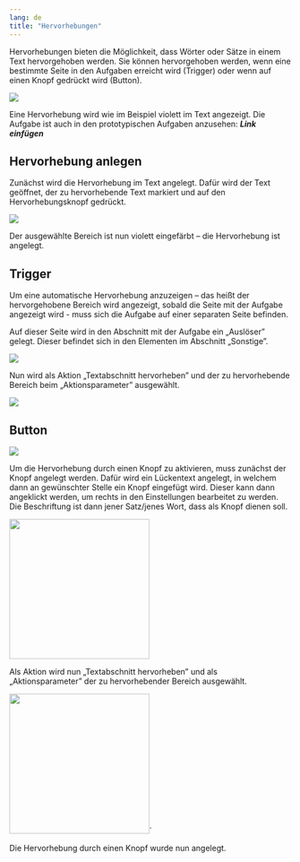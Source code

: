 ```yaml
---
lang: de
title: "Hervorhebungen"
---
```


Hervorhebungen bieten die Möglichkeit, dass Wörter oder Sätze in einem Text hervorgehoben werden. Sie können hervorgehoben werden, wenn eine bestimmte Seite in den Aufgaben erreicht wird (Trigger) oder wenn auf einen Knopf gedrückt wird (Button).

![](Grafiken/Hervorhebung_Main.png)

Eine Hervorhebung wird wie im Beispiel violett im Text angezeigt. Die Aufgabe ist auch in den prototypischen Aufgaben anzusehen: ***Link einfügen***

## Hervorhebung anlegen

Zunächst wird die Hervorhebung im Text angelegt. Dafür wird der Text geöffnet, der zu hervorhebende Text markiert und auf den Hervorhebungsknopf gedrückt.

![](Grafiken/Hervorhebung_anlegen.png)

Der ausgewählte Bereich ist nun violett eingefärbt – die Hervorhebung ist angelegt.

## Trigger

Um eine automatische Hervorhebung anzuzeigen – das heißt der hervorgehobene Bereich wird angezeigt, sobald die Seite mit der Aufgabe angezeigt wird - muss sich die Aufgabe auf einer separaten Seite befinden.

Auf dieser Seite wird in den Abschnitt mit der Aufgabe ein „Auslöser” gelegt. Dieser befindet sich in den Elementen im Abschnitt „Sonstige”.

![](Grafiken/Hervorhebung_Ausloser.png)

Nun wird als Aktion „Textabschnitt hervorheben” und der zu hervorhebende Bereich beim „Aktionsparameter” ausgewählt.

![](Grafiken/Hervorhebung_Trigger.png)

## Button

![](Grafiken/Hervorhebung_Button.png)

Um die Hervorhebung durch einen Knopf zu aktivieren, muss zunächst der Knopf angelegt werden. Dafür wird ein Lückentext angelegt, in welchem dann an gewünschter Stelle ein Knopf eingefügt wird. Dieser kann dann angeklickt werden, um rechts in den Einstellungen bearbeitet zu werden. Die Beschriftung ist dann jener Satz/jenes Wort, dass als Knopf dienen soll.

![](Grafiken/Hervorhebung_Regenmantel.png){width=250}

Als Aktion wird nun „Textabschnitt hervorheben” und als „Aktionsparameter” der zu hervorhebender Bereich ausgewählt.

![](Grafiken/Hervorhebung_Aktion.png){width=250}´

Die Hervorhebung durch einen Knopf wurde nun angelegt.